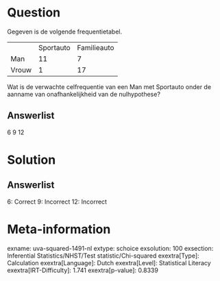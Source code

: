 Question
========

Gegeven is de volgende frequentietabel.

  ------- ----------- -------------
          Sportauto   Familieauto
  Man     11          7
  Vrouw   1           17
  ------- ----------- -------------

Wat is de verwachte celfrequentie van een Man met Sportauto onder de
aanname van onafhankelijkheid van de nulhypothese?

Answerlist
----------

6
9
12

Solution
========

Answerlist
----------

6: Correct
9: Incorrect
12: Incorrect

Meta-information
================
exname: uva-squared-1491-nl
extype: schoice
exsolution: 100
exsection: Inferential Statistics/NHST/Test statistic/Chi-squared
exextra[Type]: Calculation
exextra[Language]: Dutch
exextra[Level]: Statistical Literacy
exextra[IRT-Difficulty]: 1.741
exextra[p-value]: 0.8339
